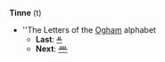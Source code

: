 '''Tinne''' (t)

* ''The Letters of the [[Ogham]] alphabet
** '''Last''': [[ᚇ]]
** '''Next''': [[ᚉ]]